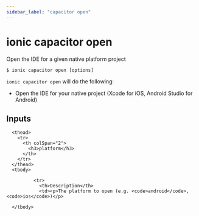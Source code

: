 ```yaml
---
sidebar_label: "capacitor open"
---
```



# ionic capacitor open

Open the IDE for a given native platform project

```shell
$ ionic capacitor open [options]
```

`ionic capacitor open` will do the following:
- Open the IDE for your native project (Xcode for iOS, Android Studio for Android)
## Inputs


<table className="reference-table">
  
      <thead>
        <tr>
          <th colSpan="2">
            <h3>platform</h3>
          </th>
        </tr>
      </thead>
      <tbody>
        
              <tr>
                <th>Description</th>
                <td><p>The platform to open (e.g. <code>android</code>, <code>ios</code>)</p>
</td>
              </tr>
            
      </tbody>
</table>


